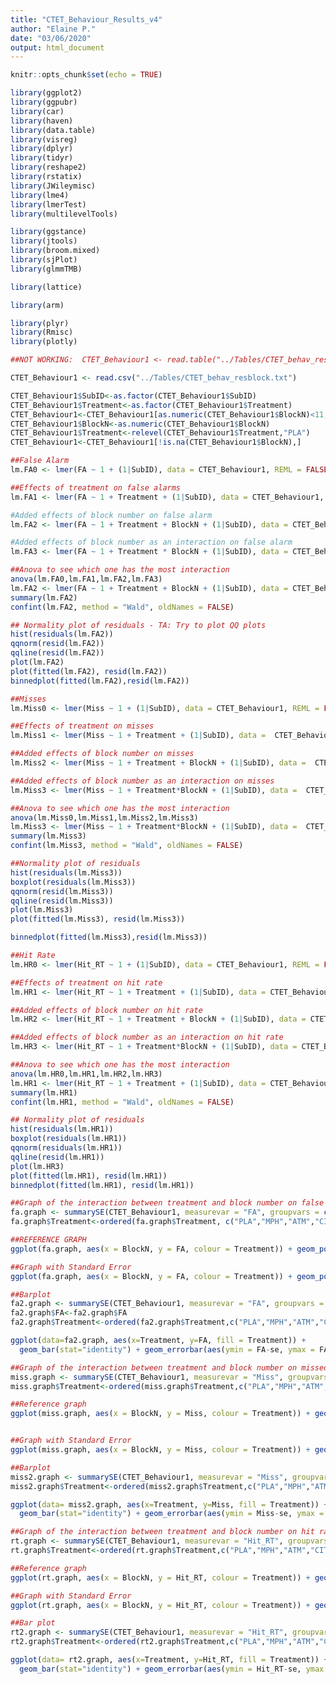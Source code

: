 ```yaml
---
title: "CTET_Behaviour_Results_v4"
author: "Elaine P."
date: "03/06/2020"
output: html_document
---
```


```r
knitr::opts_chunk$set(echo = TRUE)
```


```r
library(ggplot2)
library(ggpubr)
library(car)
library(haven)
library(data.table)
library(visreg)
library(dplyr)
library(tidyr)
library(reshape2)
library(rstatix)
library(JWileymisc)
library(lme4)
library(lmerTest)
library(multilevelTools)

library(ggstance)
library(jtools)
library(broom.mixed)
library(sjPlot)
library(glmmTMB)

library(lattice)

library(arm)

library(plyr)
library(Rmisc)
library(plotly)

##NOT WORKING:  CTET_Behaviour1 <- read.table("../Tables/CTET_behav_resblock.txt", header = TRUE, sep = ",", stringsAsFactors = FALSE)

CTET_Behaviour1 <- read.csv("../Tables/CTET_behav_resblock.txt")

CTET_Behaviour1$SubID<-as.factor(CTET_Behaviour1$SubID)
CTET_Behaviour1$Treatment<-as.factor(CTET_Behaviour1$Treatment)
CTET_Behaviour1<-CTET_Behaviour1[as.numeric(CTET_Behaviour1$BlockN)<11,]
CTET_Behaviour1$BlockN<-as.numeric(CTET_Behaviour1$BlockN)
CTET_Behaviour1$Treatment<-relevel(CTET_Behaviour1$Treatment,"PLA")
CTET_Behaviour1<-CTET_Behaviour1[!is.na(CTET_Behaviour1$BlockN),]

```

```r
##False Alarm
lm.FA0 <- lmer(FA ~ 1 + (1|SubID), data = CTET_Behaviour1, REML = FALSE)

##Effects of treatment on false alarms 
lm.FA1 <- lmer(FA ~ 1 + Treatment + (1|SubID), data = CTET_Behaviour1, REML = FALSE)

#Added effects of block number on false alarm
lm.FA2 <- lmer(FA ~ 1 + Treatment + BlockN + (1|SubID), data = CTET_Behaviour1, REML = FALSE)

#Added effects of block number as an interaction on false alarm
lm.FA3 <- lmer(FA ~ 1 + Treatment * BlockN + (1|SubID), data = CTET_Behaviour1, REML = FALSE)

##Anova to see which one has the most interaction
anova(lm.FA0,lm.FA1,lm.FA2,lm.FA3)
lm.FA2 <- lmer(FA ~ 1 + Treatment + BlockN + (1|SubID), data = CTET_Behaviour1, REML = TRUE)
summary(lm.FA2)
confint(lm.FA2, method = "Wald", oldNames = FALSE)

## Normality plot of residuals - TA: Try to plot QQ plots
hist(residuals(lm.FA2))
qqnorm(resid(lm.FA2))
qqline(resid(lm.FA2))
plot(lm.FA2)
plot(fitted(lm.FA2), resid(lm.FA2))
binnedplot(fitted(lm.FA2),resid(lm.FA2))
```

```r
##Misses 
lm.Miss0 <- lmer(Miss ~ 1 + (1|SubID), data = CTET_Behaviour1, REML = FALSE)

##Effects of treatment on misses
lm.Miss1 <- lmer(Miss ~ 1 + Treatment + (1|SubID), data =  CTET_Behaviour1, REML = FALSE)

##Added effects of block number on misses 
lm.Miss2 <- lmer(Miss ~ 1 + Treatment + BlockN + (1|SubID), data =  CTET_Behaviour1, REML = FALSE)

##Added effects of block number as an interaction on misses 
lm.Miss3 <- lmer(Miss ~ 1 + Treatment*BlockN + (1|SubID), data =  CTET_Behaviour1, REML = FALSE)

##Anova to see which one has the most interaction
anova(lm.Miss0,lm.Miss1,lm.Miss2,lm.Miss3)
lm.Miss3 <- lmer(Miss ~ 1 + Treatment*BlockN + (1|SubID), data =  CTET_Behaviour1, REML = TRUE)
summary(lm.Miss3)
confint(lm.Miss3, method = "Wald", oldNames = FALSE)

##Normality plot of residuals 
hist(residuals(lm.Miss3))
boxplot(residuals(lm.Miss3))
qqnorm(resid(lm.Miss3))
qqline(resid(lm.Miss3))
plot(lm.Miss3)
plot(fitted(lm.Miss3), resid(lm.Miss3))

binnedplot(fitted(lm.Miss3),resid(lm.Miss3))
```

```r
##Hit Rate  
lm.HR0 <- lmer(Hit_RT ~ 1 + (1|SubID), data = CTET_Behaviour1, REML = FALSE)

##Effects of treatment on hit rate 
lm.HR1 <- lmer(Hit_RT ~ 1 + Treatment + (1|SubID), data = CTET_Behaviour1, REML = FALSE)

##Added effects of block number on hit rate  
lm.HR2 <- lmer(Hit_RT ~ 1 + Treatment + BlockN + (1|SubID), data = CTET_Behaviour1, REML = FALSE)

##Added effects of block number as an interaction on hit rate  
lm.HR3 <- lmer(Hit_RT ~ 1 + Treatment*BlockN + (1|SubID), data = CTET_Behaviour1, REML = FALSE)

##Anova to see which one has the most interaction
anova(lm.HR0,lm.HR1,lm.HR2,lm.HR3)
lm.HR1 <- lmer(Hit_RT ~ 1 + Treatment + (1|SubID), data = CTET_Behaviour1, REML = TRUE)
summary(lm.HR1)
confint(lm.HR1, method = "Wald", oldNames = FALSE)

## Normality plot of residuals 
hist(residuals(lm.HR1))
boxplot(residuals(lm.HR1))
qqnorm(residuals(lm.HR1))
qqline(resid(lm.HR1))
plot(lm.HR3)
plot(fitted(lm.HR1), resid(lm.HR1))
binnedplot(fitted(lm.HR1), resid(lm.HR1))
```

```r
##Graph of the interaction between treatment and block number on false alarms
fa.graph <- summarySE(CTET_Behaviour1, measurevar = "FA", groupvars = c("BlockN", "Treatment"))
fa.graph$Treatment<-ordered(fa.graph$Treatment, c("PLA","MPH","ATM","CIT"))

##REFERENCE GRAPH            
ggplot(fa.graph, aes(x = BlockN, y = FA, colour = Treatment)) + geom_point() + geom_line() + scale_colour_brewer(palette = "Dark2") + scale_fill_brewer(palette = "Dark2") + ggtitle("False alarms according to block number and treatment") + ylab("False Alarms") + xlab("Block Number") + xlim(0, 10.5) + ylim(0, 0.01)

##Graph with Standard Error 
ggplot(fa.graph, aes(x = BlockN, y = FA, colour = Treatment)) + geom_point() + geom_line() +  ggtitle("False alarms according to block number and treatment") + ylab("Mean False Alarms") + xlab("Block Number") + xlim(0, 10.5) + ylim(0, 0.011) + geom_ribbon(aes(ymin = FA-se, ymax = FA+se, fill = Treatment), alpha = .35, linetype = 0) + scale_fill_manual(values = c("#666666", "#d95f02", "#7570b3", "#1b9e77")) + scale_colour_manual(values = c("#666666", "#d95f02", "#7570b3", "#1b9e77"))

##Barplot 
fa2.graph <- summarySE(CTET_Behaviour1, measurevar = "FA", groupvars = c( "Treatment"))
fa2.graph$FA<-fa2.graph$FA
fa2.graph$Treatment<-ordered(fa2.graph$Treatment,c("PLA","MPH","ATM","CIT"))

ggplot(data=fa2.graph, aes(x=Treatment, y=FA, fill = Treatment)) +
  geom_bar(stat="identity") + geom_errorbar(aes(ymin = FA-se, ymax = FA+se), width = .4, size = .45) + scale_fill_discrete( name = "Treatment", breaks = c("PLA", "MPH", "ATM", "CIT"), labels = c("Placebo", "Methylphenidate", "Atomoxetine", "Citalopram")) + ylab("Mean False Alarm")+ scale_fill_manual(values = c("#666666", "#d95f02", "#7570b3", "#1b9e77"))
```

```r
##Graph of the interaction between treatment and block number on missed targets
miss.graph <- summarySE(CTET_Behaviour1, measurevar = "Miss", groupvars = c("BlockN", "Treatment"), na.rm = TRUE)
miss.graph$Treatment<-ordered(miss.graph$Treatment,c("PLA","MPH","ATM","CIT"))

##Reference graph 
ggplot(miss.graph, aes(x = BlockN, y = Miss, colour = Treatment)) + geom_point() + geom_line() + scale_colour_brewer(palette = "Dark2") + scale_fill_brewer(palette = "Dark2") + ggtitle("Missed targets according to block number and treatment") + ylab("Missed Target") + xlab("Block Number") + xlim(0, 12) + ylim(0, 0.5)


##Graph with Standard Error 
ggplot(miss.graph, aes(x = BlockN, y = Miss, colour = Treatment)) + geom_point() + geom_line() + ggtitle("Missed targets according to block number and treatment") + ylab("Mean Missed Targets") + xlab("Block Number") + xlim(0, 11) + ylim(0.1, 0.5) + geom_ribbon(aes(ymin = Miss-se, ymax = Miss+se, fill = Treatment), alpha = .35, linetype = 0) + scale_fill_manual(values = c("#666666", "#990000", "#CC0000", "#000099")) + scale_colour_manual(values = c("#666666", "#990000", "#FF0000", "#000099"))

##Barplot 
miss2.graph <- summarySE(CTET_Behaviour1, measurevar = "Miss", groupvars = c("Treatment"), na.rm = TRUE)
miss2.graph$Treatment<-ordered(miss2.graph$Treatment,c("PLA","MPH","ATM","CIT"))

ggplot(data= miss2.graph, aes(x=Treatment, y=Miss, fill = Treatment)) +
  geom_bar(stat="identity") + geom_errorbar(aes(ymin = Miss-se, ymax = Miss+se), width = .35, size = .6)  + scale_fill_manual(values = c("#666666", "#990000", "#CC0000", "#000099")) + labs (title = "Bar Plot of The Mean Misses Per Treatment", y = "Mean Misses")

```

```r
##Graph of the interaction between treatment and block number on hit rates
rt.graph <- summarySE(CTET_Behaviour1, measurevar = "Hit_RT", groupvars = c("BlockN", "Treatment"), na.rm = TRUE)
rt.graph$Treatment<-ordered(rt.graph$Treatment,c("PLA","MPH","ATM","CIT"))

##Reference graph
ggplot(rt.graph, aes(x = BlockN, y = Hit_RT, colour = Treatment)) + geom_point() + geom_line() + scale_colour_brewer(palette = "Dark2") + scale_fill_brewer(palette = "Dark2") + ggtitle("Mean RT for Hits according to block number and treatment") + ylab("Hit Rate") + xlab("Block Number") + xlim(0, 11) + ylim(1.3, 1.5)

##Graph with Standard Error 
ggplot(rt.graph, aes(x = BlockN, y = Hit_RT, colour = Treatment)) + geom_point() + geom_line(alpha = .7) +  ggtitle("Mean RT for Hits according to block number and treatment") + ylab("Mean RT Hit") + xlab("Block Number") + xlim(0, 11) + ylim(1.3, 1.5) + geom_ribbon(aes(ymin = Hit_RT-se, ymax = Hit_RT+se, fill = Treatment), alpha = .35, linetype = 0) + scale_fill_manual(values = c("#666666", "#990000", "#CC0000", "#000099")) + scale_colour_manual(values = c("#666666", "#990000", "#FF0000", "#000099"))

##Bar plot 
rt2.graph <- summarySE(CTET_Behaviour1, measurevar = "Hit_RT", groupvars = c("Treatment"), na.rm = TRUE)
rt2.graph$Treatment<-ordered(rt2.graph$Treatment,c("PLA","MPH","ATM","CIT"))

ggplot(data= rt2.graph, aes(x=Treatment, y=Hit_RT, fill = Treatment)) +
  geom_bar(stat="identity") + geom_errorbar(aes(ymin = Hit_RT-se, ymax = Hit_RT+se), width = .4, size = .5) + scale_fill_manual(values = c("#666666", "#990000", "#CC0000", "#000099")) + ylim(0, 2) + labs(title = "Bar Plot of The Mean RT for Hits Per Treatment", y = "Mean RT Hit") + coord_cartesian(ylim =c(1.35, 1.45))
```
